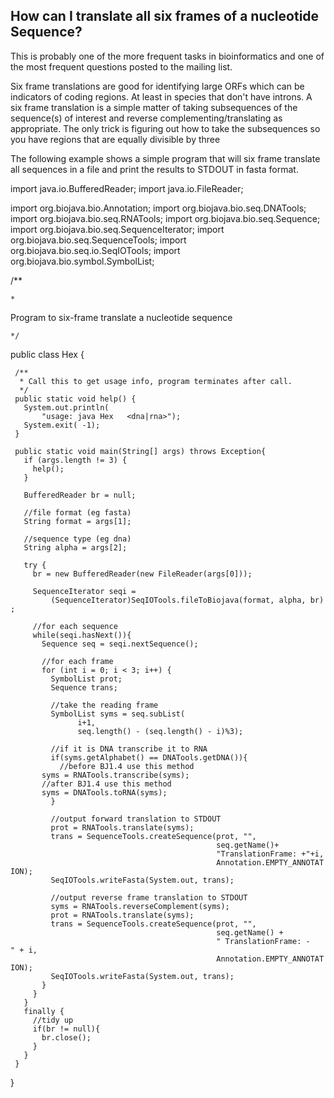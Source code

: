 == How can I translate all six frames of a nucleotide Sequence? ==

This is probably one of the more frequent tasks in bioinformatics and one of the most frequent questions posted to the mailing list.

Six frame translations are good for identifying large ORFs which can be indicators of coding regions. At least in species that don't have introns. A six frame translation is a simple matter of taking subsequences of the sequence(s) of interest and reverse complementing/translating as appropriate. The only trick is figuring out how to take the subsequences so you have regions that are equally divisible by three

The following example shows a simple program that will six frame translate all sequences in a file and print the results to STDOUT in fasta format.

<java>
import java.io.BufferedReader;
import java.io.FileReader;

import org.biojava.bio.Annotation;
import org.biojava.bio.seq.DNATools;
import org.biojava.bio.seq.RNATools;
import org.biojava.bio.seq.Sequence;
import org.biojava.bio.seq.SequenceIterator;
import org.biojava.bio.seq.SequenceTools;
import org.biojava.bio.seq.io.SeqIOTools;
import org.biojava.bio.symbol.SymbolList;

/**
 * <p>Program to six-frame translate a nucleotide sequence</p>
 */

public class Hex {
  /**
   * Call this to get usage info, program terminates after call.
   */
  public static void help() {
    System.out.println(
        "usage: java Hex <file> <format eg fasta> <dna|rna>");
    System.exit( -1);
  }

  public static void main(String[] args) throws Exception{
    if (args.length != 3) {
      help();
    }

    BufferedReader br = null;
    
    //file format (eg fasta)
    String format = args[1];
    
    //sequence type (eg dna)
    String alpha = args[2];

    try {
      br = new BufferedReader(new FileReader(args[0]));

      SequenceIterator seqi =
          (SequenceIterator)SeqIOTools.fileToBiojava(format, alpha, br);

      //for each sequence
      while(seqi.hasNext()){
        Sequence seq = seqi.nextSequence();

        //for each frame
        for (int i = 0; i < 3; i++) {
          SymbolList prot;
          Sequence trans;

          //take the reading frame
          SymbolList syms = seq.subList(
                i+1,
                seq.length() - (seq.length() - i)%3);


          //if it is DNA transcribe it to RNA
          if(syms.getAlphabet() == DNATools.getDNA()){
            //before BJ1.4 use this method
	    syms = RNATools.transcribe(syms);
	    //after BJ1.4 use this method
	    syms = DNATools.toRNA(syms);
          }

          //output forward translation to STDOUT
          prot = RNATools.translate(syms);
          trans = SequenceTools.createSequence(prot, "",
                                               seq.getName()+
                                               "TranslationFrame: +"+i,
                                               Annotation.EMPTY_ANNOTATION);
          SeqIOTools.writeFasta(System.out, trans);

          //output reverse frame translation to STDOUT
          syms = RNATools.reverseComplement(syms);
          prot = RNATools.translate(syms);
          trans = SequenceTools.createSequence(prot, "",
                                               seq.getName() +
                                               " TranslationFrame: -" + i,
                                               Annotation.EMPTY_ANNOTATION);
          SeqIOTools.writeFasta(System.out, trans);
        }
      }
    }
    finally {
      //tidy up
      if(br != null){
        br.close();
      }
    }
  }
}
</java>